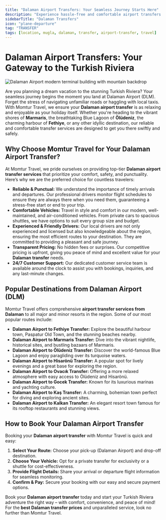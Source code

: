 ```yaml
---
title: "Dalaman Airport Transfers: Your Seamless Journey Starts Here"
description: "Experience hassle-free and comfortable airport transfers from Dalaman (DLM) to popular destinations like Fethiye, Marmaris, and Ölüdeniz with Momtur Travel. Book your reliable private or shuttle transfer today!"
sidebarTitle: "Dalaman Transfers"
icon: "plane-departure"
tag: "TRANSFER"
tags: [location, mugla, dalaman, transfer, airport-transfer, travel]
---
```


# Dalaman Airport Transfers: Your Gateway to the Turkish Riviera

![Dalaman Airport modern terminal building with mountain backdrop](https://images.unsplash.com/photo-1540962351504-03099e0a754b?ixlib=rb-4.0.3&ixid=M3wxMjA3fDB8MHxwaG90by1wYWdlfHx8fGVufDB8fHx8fA%3D%3D&auto=format&fit=crop&w=1200&q=80)

Are you planning a dream vacation to the stunning Turkish Riviera? Your seamless journey begins the moment you land at Dalaman Airport (DLM). Forget the stress of navigating unfamiliar roads or haggling with local taxis. With Momtur Travel, we ensure your **Dalaman airport transfer** is as relaxing and enjoyable as your holiday itself. Whether you're heading to the vibrant shores of **Marmaris**, the breathtaking Blue Lagoon of **Ölüdeniz**, the charming harbour of **Fethiye**, or any other idyllic destination, our reliable and comfortable transfer services are designed to get you there swiftly and safely.

## Why Choose Momtur Travel for Your Dalaman Airport Transfer?

At Momtur Travel, we pride ourselves on providing top-tier **Dalaman airport transfer services** that prioritize your comfort, safety, and punctuality. Here’s why we are the preferred choice for countless travelers:

*   **Reliable & Punctual:** We understand the importance of timely arrivals and departures. Our professional drivers monitor flight schedules to ensure they are always there when you need them, guaranteeing a stress-free start or end to your trip.
*   **Comfortable Vehicles:** Travel in style and comfort in our modern, well-maintained, and air-conditioned vehicles. From private cars to spacious shuttles, we have options to suit every group size and budget.
*   **Experienced & Friendly Drivers:** Our local drivers are not only experienced and licensed but also knowledgeable about the region, ensuring the most efficient routes to your destination. They are committed to providing a pleasant and safe journey.
*   **Transparent Pricing:** No hidden fees or surprises. Our competitive pricing is upfront, giving you peace of mind and excellent value for your **Dalaman transfer** needs.
*   **24/7 Customer Support:** Our dedicated customer service team is available around the clock to assist you with bookings, inquiries, and any last-minute changes.

## Popular Destinations from Dalaman Airport (DLM)

Momtur Travel offers comprehensive **airport transfer services from Dalaman** to all major and minor resorts in the region. Some of our most popular routes include:

*   **Dalaman Airport to Fethiye Transfer:** Explore the beautiful harbour town, Paspatur Old Town, and the stunning beaches nearby.
*   **Dalaman Airport to Marmaris Transfer:** Dive into the vibrant nightlife, historical sites, and bustling bazaars of Marmaris.
*   **Dalaman Airport to Ölüdeniz Transfer:** Discover the world-famous Blue Lagoon and enjoy paragliding over its turquoise waters.
*   **Dalaman Airport to Hisarönü Transfer:** A popular spot for lively evenings and a great base for exploring the region.
*   **Dalaman Airport to Ovacık Transfer:** Offering a more relaxed atmosphere with easy access to Ölüdeniz and Hisarönü.
*   **Dalaman Airport to Gocek Transfer:** Known for its luxurious marinas and yachting culture.
*   **Dalaman Airport to Kaş Transfer:** A charming, bohemian town perfect for diving and exploring ancient sites.
*   **Dalaman Airport to Kalkan Transfer:** An elegant resort town famous for its rooftop restaurants and stunning views.

## How to Book Your Dalaman Airport Transfer

Booking your **Dalaman airport transfer** with Momtur Travel is quick and easy:

1.  **Select Your Route:** Choose your pick-up (Dalaman Airport) and drop-off destination.
2.  **Choose Your Vehicle:** Opt for a private transfer for exclusivity or a shuttle for cost-effectiveness.
3.  **Provide Flight Details:** Share your arrival or departure flight information for seamless monitoring.
4.  **Confirm & Pay:** Secure your booking with our easy and secure payment options.

Book your **Dalaman airport transfer** today and start your Turkish Riviera adventure the right way – with comfort, convenience, and peace of mind! For the **best Dalaman transfer prices** and unparalleled service, look no further than Momtur Travel.

